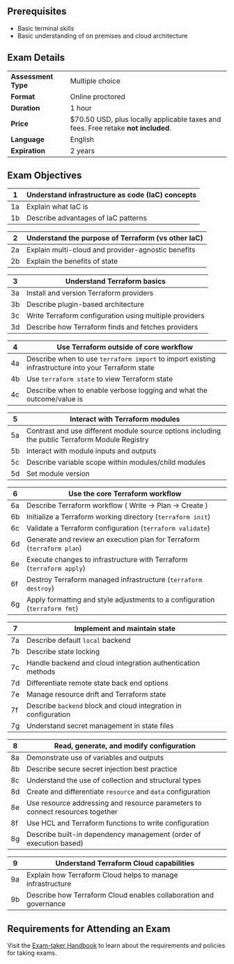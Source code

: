 <!-- Each "## Heading Two" section in this document will be used to populate an FAQ item -->

## Prerequisites

- Basic terminal skills
- Basic understanding of on premises and cloud architecture

## Exam Details

|                     |                                                                                   |
| ------------------- | --------------------------------------------------------------------------------- |
| **Assessment Type** | Multiple choice                                                                   |
| **Format**          | Online proctored                                                                  |
| **Duration**        | 1 hour                                                                            |
| **Price**           | $70.50 USD, plus locally applicable taxes and fees. Free retake **not included**. |
| **Language**        | English                                                                           |
| **Expiration**      | 2 years                                                                           |

## Exam Objectives

| 1   | Understand infrastructure as code (IaC) concepts |
| --- | ------------------------------------------------ |
| 1a  | Explain what IaC is                              |
| 1b  | Describe advantages of IaC patterns              |

| 2   | Understand the purpose of Terraform (vs other IaC) |
| --- | -------------------------------------------------- |
| 2a  | Explain multi-cloud and provider-agnostic benefits |
| 2b  | Explain the benefits of state                      |

| 3   | Understand Terraform basics                            |
| --- | ------------------------------------------------------ |
| 3a  | Install and version Terraform providers                |
| 3b  | Describe plugin-based architecture                     |
| 3c  | Write Terraform configuration using multiple providers |
| 3d  | Describe how Terraform finds and fetches providers     |

| 4   | Use Terraform outside of core workflow                                                              |
| --- | --------------------------------------------------------------------------------------------------- |
| 4a  | Describe when to use `terraform import` to import existing infrastructure into your Terraform state |
| 4b  | Use `terraform state` to view Terraform state                                                       |
| 4c  | Describe when to enable verbose logging and what the outcome/value is                               |

| 5   | Interact with Terraform modules                                                                 |
| --- | ----------------------------------------------------------------------------------------------- |
| 5a  | Contrast and use different module source options including the public Terraform Module Registry |
| 5b  | Interact with module inputs and outputs                                                         |
| 5c  | Describe variable scope within modules/child modules                                            |
| 5d  | Set module version                                                                              |

| 6   | Use the core Terraform workflow                                             |
| --- | --------------------------------------------------------------------------- |
| 6a  | Describe Terraform workflow ( Write -> Plan -> Create )                     |
| 6b  | Initialize a Terraform working directory (`terraform init`)                 |
| 6c  | Validate a Terraform configuration (`terraform validate`)                   |
| 6d  | Generate and review an execution plan for Terraform (`terraform plan`)      |
| 6e  | Execute changes to infrastructure with Terraform (`terraform apply`)        |
| 6f  | Destroy Terraform managed infrastructure (`terraform destroy`)              |
| 6g  | Apply formatting and style adjustments to a configuration (`terraform fmt`) |

| 7   | Implement and maintain state                                    |
| --- | --------------------------------------------------------------- |
| 7a  | Describe default `local` backend                                |
| 7b  | Describe state locking                                          |
| 7c  | Handle backend and cloud integration authentication methods     |
| 7d  | Differentiate remote state back end options                     |
| 7e  | Manage resource drift and Terraform state                       |
| 7f  | Describe `backend` block and cloud integration in configuration |
| 7g  | Understand secret management in state files                     |

| 8   | Read, generate, and modify configuration                                      |
| --- | ----------------------------------------------------------------------------- |
| 8a  | Demonstrate use of variables and outputs                                      |
| 8b  | Describe secure secret injection best practice                                |
| 8c  | Understand the use of collection and structural types                         |
| 8d  | Create and differentiate `resource` and `data` configuration                  |
| 8e  | Use resource addressing and resource parameters to connect resources together |
| 8f  | Use HCL and Terraform functions to write configuration                        |
| 8g  | Describe built-in dependency management (order of execution based)            |

| 9   | Understand Terraform Cloud capabilities                           |
| --- | ----------------------------------------------------------------- |
| 9a  | Explain how Terraform Cloud helps to manage infrastructure        |
| 9b  | Describe how Terraform Cloud enables collaboration and governance |

## Requirements for Attending an Exam

Visit the [Exam-taker Handbook](https://hashicorp-certifications.zendesk.com/hc/en-us/articles/360048211571) to learn about the requirements and policies for taking exams.
